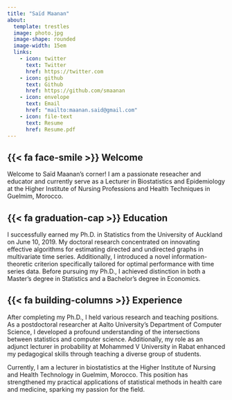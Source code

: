 ```yaml
---
title: "Saïd Maanan"
about:
  template: trestles
  image: photo.jpg
  image-shape: rounded
  image-width: 15em
  links: 
    - icon: twitter
      text: Twitter
      href: https://twitter.com
    - icon: github
      text: Github
      href: https://github.com/smaanan
    - icon: envelope
      text: Email
      href: "mailto:maanan.said@gmail.com"
    - icon: file-text
      text: Resume
      href: Resume.pdf
---
```


## {{< fa face-smile >}} Welcome

Welcome to Saïd Maanan's corner! I am a passionate reseacher and educator and currently serve as a Lecturer in Biostatistics and Epidemiology at the Higher Institute of Nursing Professions and Health Techniques in Guelmim, Morocco.

## {{< fa graduation-cap >}} Education

I successfully earned my Ph.D. in Statistics from the University of Auckland on June 10, 2019. My doctoral research concentrated on innovating effective algorithms for estimating directed and undirected graphs in multivariate time series. Additionally, I introduced a novel information-theoretic criterion specifically tailored for optimal performance with time series data. Before pursuing my Ph.D., I achieved distinction in both a Master's degree in Statistics and a Bachelor's degree in Economics.

## {{< fa building-columns >}} Experience

After completing my Ph.D., I held various research and teaching positions. As a postdoctoral researcher at Aalto University's Department of Computer Science, I developed a profound understanding of the intersections between statistics and computer science. Additionally, my role as an adjunct lecturer in probability at Mohammed V University in Rabat enhanced my pedagogical skills through teaching a diverse group of students.

Currently, I am a lecturer in biostatistics at the Higher Institute of Nursing and Health Technology in Guelmim, Morocco. This position has strengthened my practical applications of statistical methods in health care and medicine, sparking my passion for the field.
